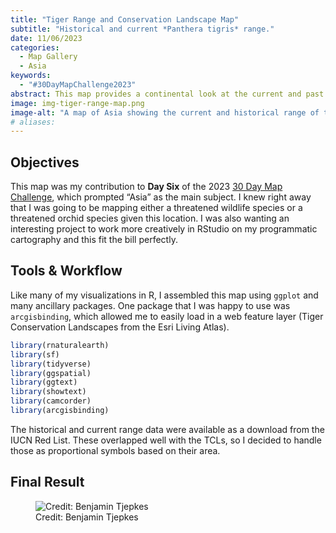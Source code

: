 ```yaml
---
title: "Tiger Range and Conservation Landscape Map"
subtitle: "Historical and current *Panthera tigris* range."
date: 11/06/2023
categories:
  - Map Gallery
  - Asia
keywords:
  - "#30DayMapChallenge2023"
abstract: This map provides a continental look at the current and past spatial distribution of tigers. Related but of special focus, the Tiger Conservation Landscapes (TCLs) are also visualized.
image: img-tiger-range-map.png
image-alt: "A map of Asia showing the current and historical range of tigers."
# aliases:
---
```


## Objectives

This map was my contribution to **Day Six** of the 2023 [30 Day Map Challenge](https://30daymapchallenge.com/), which prompted "Asia" as the main subject. I knew right away that I was going to be mapping either a threatened wildlife species or a threatened orchid species given this location. I was also wanting an interesting project to work more creatively in RStudio on my programmatic cartography and this fit the bill perfectly.

## Tools & Workflow

Like many of my visualizations in R, I assembled this map using `ggplot` and many ancillary packages. One package that I was happy to use was `arcgisbinding`, which allowed me to easily load in a web feature layer (Tiger Conservation Landscapes from the Esri Living Atlas).

```r
library(rnaturalearth)
library(sf)
library(tidyverse)
library(ggspatial)
library(ggtext)
library(showtext)
library(camcorder)
library(arcgisbinding)
```

The historical and current range data were available as a download from the IUCN Red List. These overlapped well with the TCLs, so I decided to handle those as proportional symbols based on their area.

## Final Result

![Credit: Benjamin Tjepkes](img-tiger-range-map.png)